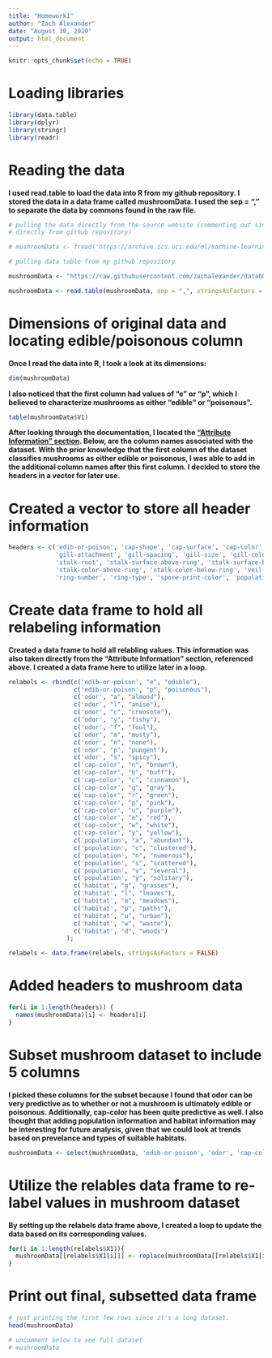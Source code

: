 ```yaml
---
title: "Homework1"
author: "Zach Alexander"
date: "August 30, 2019"
output: html_document
---
```



```r
knitr::opts_chunk$set(echo = TRUE)
```


# Loading libraries


```r
library(data.table)
library(dplyr)
library(stringr)
library(readr)
```


# Reading the data


**I used read.table to load the data into R from my github repository. I stored the data in a data frame called mushroomData. I used the sep = "," to separate the data by commons found in the raw file.**


```r
# pulling the data directly from the source website (commenting out since assignment suggests to pull
# directly from github repository)

# mushroomData <- fread('https://archive.ics.uci.edu/ml/machine-learning-databases/mushroom/agaricus-lepiota.data', header = FALSE, stringsAsFactors = FALSE) #

# pulling data table from my github repository

mushroomData <- "https://raw.githubusercontent.com/zachalexander/data607_cunysps/master/Homework1/agaricus-lepiota.data";

mushroomData <- read.table(mushroomData, sep = ",", stringsAsFactors = FALSE, header = FALSE)

```


# Dimensions of original data and locating edible/poisonous column


**Once I read the data into R, I took a look at its dimensions:**


```r
dim(mushroomData)
```


**I also noticed that the first column had values of "e" or "p", which I believed to
characterize mushrooms as either "edible" or "poisonous".**


```r
table(mushroomData$V1)
```


**After looking through the documentation, I located the ["Attribute Information" section](https://archive.ics.uci.edu/ml/datasets/Mushroom).
Below, are the column names associated with the dataset. With the prior knowledge that the first column
of the dataset classifies mushrooms as either edible or poisonous, I was able to add in the additional column names after this first column. I decided to store the headers in a vector for later use.**


# Created a vector to store all header information


```r
headers <- c('edib-or-poison', 'cap-shape', 'cap-surface', 'cap-color', 'bruises?', 'odor',
             'gill-attachment', 'gill-spacing', 'gill-size', 'gill-color', 'stalk-shape',
             'stalk-root', 'stalk-surface-above-ring', 'stalk-surface-below-ring',
             'stalk-color-above-ring', 'stalk-color-below-ring', 'veil-type', 'veil-color',
             'ring-number', 'ring-type', 'spore-print-color', 'population', 'habitat');
```



# Create data frame to hold all relabeling information



**Created a data frame to hold all relabling values. This information was also taken directly from
the "Attribute Information" section, referenced above. I created a data frame here to utilize later
in a loop.**



```r
relabels <- rbind(c('edib-or-poison', "e", "edible"), 
                  c('edib-or-poison', "p", "poisonous"),
                  c('odor', "a", "almond"),
                  c('odor', "l", "anise"),
                  c('odor', "c", "creosote"),
                  c('odor', "y", "fishy"),
                  c('odor', "f", "foul"),
                  c('odor', "m", "musty"),
                  c('odor', "n", "none"),
                  c('odor', "p", "pungent"),
                  c('odor', "s", "spicy"),
                  c('cap-color', "n", "brown"),
                  c('cap-color', "b", "buff"),
                  c('cap-color', "c", "cinnamon"),
                  c('cap-color', "g", "gray"),
                  c('cap-color', "r", "green"),
                  c('cap-color', "p", "pink"),
                  c('cap-color', "u", "purple"),
                  c('cap-color', "e", "red"),
                  c('cap-color', "w", "white"),
                  c('cap-color', "y", "yellow"),
                  c('population', "a", "abundant"),
                  c('population', "c", "clustered"),
                  c('population', "n", "numerous"),
                  c('population', "s", "scattered"),
                  c('population', "v", "several"),
                  c('population', "y", "solitary"),
                  c('habitat', "g", "grasses"),
                  c('habitat', "l", "leaves"),
                  c('habitat', "m", "meadows"),
                  c('habitat', "p", "paths"),
                  c('habitat', "u", "urban"),
                  c('habitat', "w", "waste"),
                  c('habitat', "d", "woods")
                );

relabels <- data.frame(relabels, stringsAsFactors = FALSE)
```



# Added headers to mushroom data



```r
for(i in 1:length(headers)) {
  names(mushroomData)[i] <- headers[i]
}
```



# Subset mushroom dataset to include 5 columns


**I picked these columns for the subset because I found that odor can be very predictive as to whether or not a mushroom is ultimately edible or poisonous. Additionally, cap-color has been quite predictive as well. I also thought that adding population information and habitat information may be interesting
for future analysis, given that we could look at trends based on prevelance and types of suitable
habitats.**


```r
mushroomData <- select(mushroomData, 'edib-or-poison', 'odor', 'cap-color', 'population', 'habitat')
```


# Utilize the relables data frame to re-label values in mushroom dataset


**By setting up the relabels data frame above, I created a loop to update the data based on its
corresponding values.**

```r
for(i in 1:length(relabels$X1)){
  mushroomData[[relabels$X1[i]]] <- replace(mushroomData[[relabels$X1[i]]] , mushroomData[[relabels$X1[i]]] == relabels$X2[i], relabels$X3[i])
}
```



# Print out final, subsetted data frame


```r
# just printing the first few rows since it's a long dataset.
head(mushroomData)

# uncomment below to see full dataset 
# mushroomData
```

